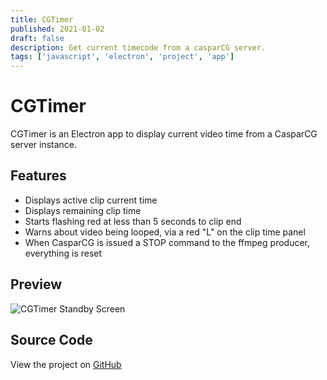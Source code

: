 ```yaml
---
title: CGTimer
published: 2021-01-02
draft: false
description: Get current timecode from a casparCG server.
tags: ['javascript', 'electron', 'project', 'app']
---
```


# CGTimer

CGTimer is an Electron app to display current video time from a CasparCG server instance.

## Features

- Displays active clip current time
- Displays remaining clip time
- Starts flashing red at less than 5 seconds to clip end
- Warns about video being looped, via a red "L" on the clip time panel
- When CasparCG is issued a STOP command to the ffmpeg producer, everything is reset

## Preview

![CGTimer Standby Screen](./standby.png)

## Source Code

View the project on [GitHub](https://github.com/jcalado/cgtimer)
